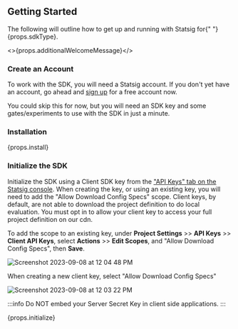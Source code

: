 
## Getting Started

<span>
  The following will outline how to get up and running with Statsig for{" "}
  {props.sdkType}.
</span>

<>{props.additionalWelcomeMessage}</>

<!--  -->

<Gap />

### Create an Account

To work with the SDK, you will need a Statsig account. If you don't yet have an account, go ahead and [sign up](https://console.statsig.com/sign_up) for a free account now.

You could skip this for now, but you will need an SDK key and some gates/experiments to use with the SDK in just a minute.

<!--  -->

<Gap />

### Installation

<div>{props.install}</div>

<Gap />

### Initialize the SDK

Initialize the SDK using a Client SDK key from the ["API Keys" tab on the Statsig console](https://console.statsig.com/api_keys).  When creating the key, or using an existing key,
you will need to add the "Allow Download Config Specs" scope.  Client keys, by default, are not able to download the project definition to do local evaluation.  You must opt in
to allow your client key to access your full project definition on our cdn.

To add the scope to an existing key, under **Project Settings** >> **API Keys** >> **Client API Keys**, select **Actions** >> **Edit Scopes**, and "Allow Download Config Specs", then **Save**.

![Screenshot 2023-09-08 at 12 04 48 PM](https://github.com/statsig-io/docs/assets/74584483/362003a4-10bf-4a24-8078-3985406d2f71)

When creating a new client key, select "Allow Download Config Specs"

![Screenshot 2023-09-08 at 12 03 22 PM](https://github.com/statsig-io/docs/assets/74584483/ab9081d8-cb28-4eb8-bed9-5ab8413b97b9)

:::info
Do NOT embed your Server Secret Key in client side applications.
:::

<div>{props.initialize}</div>

<Gap />
